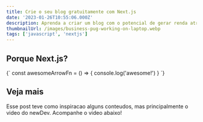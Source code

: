 ```yaml
---
title: Crie o seu blog gratuitamente com Next.js
date: '2023-01-26T10:55:06.000Z'
description: Aprenda a criar um blog com o potencial de gerar renda atraves de anuncios!
thumbnailUrl: /images/business-pug-working-on-laptop.webp
tags: ['javascript', 'nextjs']
---
```


## Porque Next.js?

<SyntaxHighlighter language="javascript">
    {`
        const awesomeArrowFn = () => {
            console.log('awesome!')
        }
    `}
</SyntaxHighlighter>

## Veja mais

Esse post teve como inspiracao alguns conteudos, mas principalmente o video do newDev. Acompanhe o video abaixo!

<YoutubePlayer />
